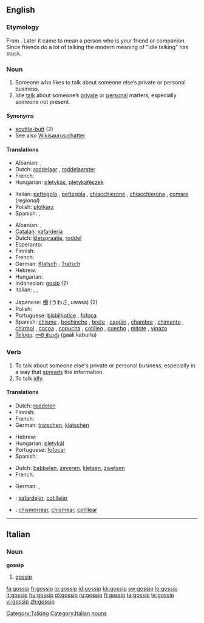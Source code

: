 {{wikipedia|dab=gossip (disambiguation)|gossip}}
==English==

===Etymology===
From {{etyl|ang}} {{term|godsibb|lang=ang||godparent}}. Later it came to mean a person who is your friend or companion. Since friends do a lot of talking the modern meaning of "idle talking" has stuck.

===Noun===
{{wikipedia}}
{{en-noun}}

# Someone who likes to talk about someone else’s private or personal business.
# Idle [[talk]] about someone’s [[private]] or [[personal]] matters, especially someone not present.

====Synonyms====
* [[scuttle-butt]] (2)
* See also [[Wikisaurus:chatter]]

====Translations====
{{trans-top|person}}
* Albanian: {{t-|sq|thashethemexhi}} {{m}} , {{t+|sq|çuçurjar}} {{m}}
* Dutch: [[roddelaar]] {{m}}, [[roddelaarster]] {{f}}
* French: {{t+|fr|commère|f}}
* Hungarian: [[pletykás]], [[pletykafészek]]
{{trans-mid}}
* Italian: [[pettegolo]] {{m}},  [[pettegola]] {{f}}, [[chiacchierone]] {{m}}, [[chiacchierona]] {{f}}, [[comare]] {{f}} (''regional'')
* Polish: [[plotkarz]] {{m}}
* Spanish: {{t|es|chismoso|m}}, {{t|es|copuchento|m}}
{{trans-bottom}}

{{trans-top|idle talk}}
* Albanian: {{t-|sq|thashetheme}} {{f}} , {{t+|sq|çuçurimë}} {{f}}
* [[Catalan]]: [[xafarderia]] {{f}}
* Dutch: [[kletspraatje]], [[roddel]]
* Esperanto: {{t-|eo|klaĉo|xs=Esperanto}}
* Finnish: {{t-|fi|juoru}}
* French: {{t+|fr|commérage}}
* German: [[Klatsch]] {{m}}, [[Tratsch]] {{m}}
* Hebrew: {{t-|he|רכילות|f|tr=rehilut|sc=Hebr}}
* Hungarian: {{t+|hu|pletyka}}
* Indonesian: [[gosip]] (2)
* Italian: {{t+|it|pettegolezzo|m}}, {{t-|it|chiacchera|f}}, {{t+|it|diceria|f}}
{{trans-mid}}
* Japanese: [[噂]] (うわさ, uwasa) (2)
* Polish: {{t+|pl|plotka|f}}
* Portuguese: [[bisbilhotice]] {{f}},  [[fofoca]] {{f}} {{italbrac|Brazil}}
* Spanish: [[chisme]] {{m}} {{italbrac|especially Latin America}}, [[bochinche]] {{m}} {{italbrac|Colombian Atlantic Coast|Dominican Republic|Panama|Puerto Rico - colloquial}}, [[brete]] {{f}} {{italbrac|Cuba|colloquial}},   [[cagüín]] {{m}} {{italbrac|Chile|colloquial}}, [[chambre]] {{m}} {{italbrac|El Salvador|Honduras - colloquial}},  [[chimento]] {{m}} {{italbrac|Argentina|Uruguay - colloquial}}, [[chirmol]] {{m}} {{italbrac|Guatemala|colloquial}}, [[cocoa]] {{f}} {{italbrac|Panama|colloquial}},  [[copucha]] {{f}} {{italbrac|Chile|colloquial}},  [[cotilleo]] {{m}} {{italbrac|Spain}}, [[cuecho]] {{m}} {{italbrac|Nicaragua|colloquial}}, [[mitote]] {{m}} {{italbrac|Mexico|colloquial}}, [[vinazo]] {{m}} {{italbrac|Costa Rica|colloquial}}
* [[Telugu]]: [[గాలి కబుర్లు]] (gaali kaburlu)
{{trans-bottom}}

===Verb===
{{en-verb|gossips|'''[[gossiping]]''' ''or'' '''[[gossipping]]'''|'''[[gossiped]]''' ''or'' '''[[gossipped]]'''}}

# To talk about someone else's private or personal business, especially in a way that [[spread]]s the information.
# To talk [[idly]].

====Translations====
{{trans-top|to talk about someone else's private or personal business}}
* Dutch: [[roddelen]]
* Finnish: {{t-|fi|juoruta}}
* French: {{t+|fr|commérer}}
* German: [[tratschen]], [[klatschen]]
{{trans-mid}}
* Hebrew: {{t-|he|לרכל|sc=Hebr}}
* Hungarian: [[pletykál]]
* Portuguese: [[fofocar]] {{qualifier|Brazil}}
* Spanish: {{t-|es|chismear}}
{{trans-bottom}}

{{trans-top|to talk idly}}
* Dutch: [[babbelen]], [[zeveren]], [[kletsen]], [[zwetsen]]
* French: {{t+|fr|bavarder}}
{{trans-mid}}
* German: {{t+|de|klatschen}}, {{t+|de|schwatzen}}
{{trans-bottom}}

{{checktrans-top}}
* {{ttbc|Catalan}}: [[xafardejar]], [[cotillejar]]
* {{ttbc|Spanish}}: [[chismorrear]], [[chismear]], [[cotillear]]
{{checktrans-bottom}}

[[Category:Talking]]

----

==Italian==

===Noun===
'''gossip''' {{m|inv}}

# [[#English|gossip]]

[[Category:Italian nouns]]

[[fa:gossip]]
[[fr:gossip]]
[[io:gossip]]
[[id:gossip]]
[[kk:gossip]]
[[sw:gossip]]
[[lo:gossip]]
[[lt:gossip]]
[[hu:gossip]]
[[pl:gossip]]
[[ru:gossip]]
[[fi:gossip]]
[[ta:gossip]]
[[te:gossip]]
[[vi:gossip]]
[[zh:gossip]]